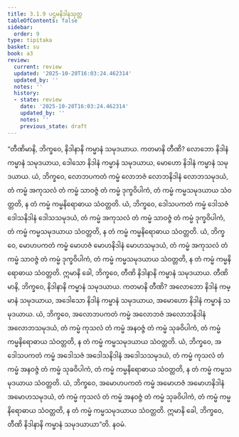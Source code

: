 ```yaml
---
title: 3.1.9 ပဌမနိဒါနသုတ္တ
tableOfContents: false
sidebar:
  order: 9
type: tipitaka
basket: su
book: a3
review:
  current: review
  updated: '2025-10-20T16:03:24.462314'
  updated_by: ''
  notes: ''
  history:
  - state: review
    date: '2025-10-20T16:03:24.462314'
    updated_by: ''
    notes: ''
    previous_state: draft
---
```



<DynamicBreadcrumb />


<ReviewStatus review={frontmatter.review} showDetails={true} />

<HypothesisAnnotation frontmatter={frontmatter} />

<Division number="112" book="a3" e="ch" v="15" p="266">

<Paragraph number="894" book="a3">
“တီဏိမာနိ, ဘိက္ခဝေ, နိဒါနာနိ ကမ္မာနံ သမုဒယာယ. ကတမာနိ တီဏိ? လောဘော နိဒါနံ ကမ္မာနံ သမုဒယာယ, ဒေါသော နိဒါနံ ကမ္မာနံ သမုဒယာယ, မောဟော နိဒါနံ ကမ္မာနံ သမုဒယာယ. ယံ, ဘိက္ခဝေ, လောဘပကတံ ကမ္မံ လောဘဇံ လောဘနိဒါနံ လောဘသမုဒယံ, တံ ကမ္မံ အကုသလံ တံ ကမ္မံ သာဝဇ္ဇံ တံ ကမ္မံ ဒုက္ခဝိပါကံ, တံ ကမ္မံ ကမ္မသမုဒယာယ သံဝတ္တတိ, န တံ ကမ္မံ ကမ္မနိရောဓာယ သံဝတ္တတိ. ယံ, ဘိက္ခဝေ, ဒေါသပကတံ ကမ္မံ ဒေါသဇံ ဒေါသနိဒါနံ ဒေါသသမုဒယံ, တံ ကမ္မံ အကုသလံ တံ ကမ္မံ သာဝဇ္ဇံ တံ ကမ္မံ ဒုက္ခဝိပါကံ, တံ ကမ္မံ ကမ္မသမုဒယာယ သံဝတ္တတိ, န တံ ကမ္မံ ကမ္မနိရောဓာယ သံဝတ္တတိ. ယံ, ဘိက္ခဝေ, မောဟပကတံ ကမ္မံ မောဟဇံ မောဟနိဒါနံ မောဟသမုဒယံ, တံ ကမ္မံ အကုသလံ တံ ကမ္မံ သာဝဇ္ဇံ တံ ကမ္မံ ဒုက္ခဝိပါကံ, တံ ကမ္မံ ကမ္မသမုဒယာယ သံဝတ္တတိ, န တံ ကမ္မံ ကမ္မနိရောဓာယ သံဝတ္တတိ. ဣမာနိ ခေါ, ဘိက္ခဝေ, တီဏိ နိဒါနာနိ ကမ္မာနံ သမုဒယာယ.
</Paragraph>

<Paragraph number="895" book="a3">
တီဏိမာနိ, ဘိက္ခဝေ, နိဒါနာနိ ကမ္မာနံ သမုဒယာယ. ကတမာနိ တီဏိ? အလောဘော နိဒါနံ ကမ္မာနံ သမုဒယာယ, အဒေါသော နိဒါနံ ကမ္မာနံ သမုဒယာယ, အမောဟော နိဒါနံ ကမ္မာနံ သမုဒယာယ. ယံ, ဘိက္ခဝေ, အလောဘပကတံ ကမ္မံ အလောဘဇံ အလောဘနိဒါနံ အလောဘသမုဒယံ, တံ ကမ္မံ ကုသလံ တံ ကမ္မံ အနဝဇ္ဇံ တံ ကမ္မံ သုခဝိပါကံ, တံ ကမ္မံ ကမ္မနိရောဓာယ သံဝတ္တတိ, န တံ ကမ္မံ ကမ္မသမုဒယာယ သံဝတ္တတိ. ယံ, ဘိက္ခဝေ, အဒေါသပကတံ ကမ္မံ အဒေါသဇံ အဒေါသနိဒါနံ အဒေါသသမုဒယံ, တံ ကမ္မံ ကုသလံ တံ ကမ္မံ အနဝဇ္ဇံ တံ ကမ္မံ သုခဝိပါကံ, တံ ကမ္မံ ကမ္မနိရောဓာယ သံဝတ္တတိ, န တံ ကမ္မံ ကမ္မသမုဒယာယ သံဝတ္တတိ. ယံ, ဘိက္ခဝေ, အမောဟပကတံ ကမ္မံ အမောဟဇံ အမောဟနိဒါနံ အမောဟသမုဒယံ, တံ ကမ္မံ ကုသလံ တံ ကမ္မံ အနဝဇ္ဇံ တံ ကမ္မံ သုခဝိပါကံ, တံ ကမ္မံ ကမ္မနိရောဓာယ သံဝတ္တတိ, န တံ ကမ္မံ ကမ္မသမုဒယာယ သံဝတ္တတိ. ဣမာနိ ခေါ, ဘိက္ခဝေ, တီဏိ နိဒါနာနိ ကမ္မာနံ သမုဒယာယာ”တိ.

</Paragraph>
</Division>

<Paragraph number="896" type="center" book="a3">
နဝမံ.
</Paragraph>